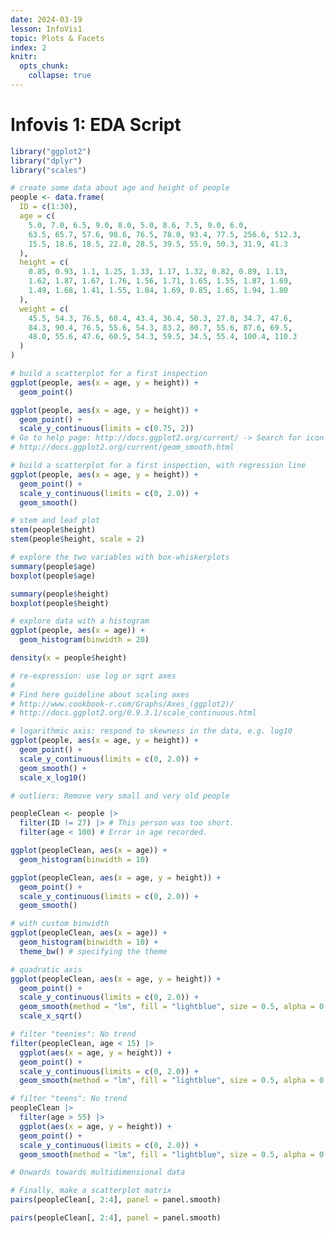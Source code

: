 ```yaml
---
date: 2024-03-19
lesson: InfoVis1
topic: Plots & Facets
index: 2
knitr:
  opts_chunk:
    collapse: true
---
```


# Infovis 1: EDA Script

```r
library("ggplot2")
library("dplyr")
library("scales")

# create some data about age and height of people
people <- data.frame(
  ID = c(1:30),
  age = c(
    5.0, 7.0, 6.5, 9.0, 8.0, 5.0, 8.6, 7.5, 9.0, 6.0,
    63.5, 65.7, 57.6, 98.6, 76.5, 78.0, 93.4, 77.5, 256.6, 512.3,
    15.5, 18.6, 18.5, 22.8, 28.5, 39.5, 55.9, 50.3, 31.9, 41.3
  ),
  height = c(
    0.85, 0.93, 1.1, 1.25, 1.33, 1.17, 1.32, 0.82, 0.89, 1.13,
    1.62, 1.87, 1.67, 1.76, 1.56, 1.71, 1.65, 1.55, 1.87, 1.69,
    1.49, 1.68, 1.41, 1.55, 1.84, 1.69, 0.85, 1.65, 1.94, 1.80
  ),
  weight = c(
    45.5, 54.3, 76.5, 60.4, 43.4, 36.4, 50.3, 27.8, 34.7, 47.6,
    84.3, 90.4, 76.5, 55.6, 54.3, 83.2, 80.7, 55.6, 87.6, 69.5,
    48.0, 55.6, 47.6, 60.5, 54.3, 59.5, 34.5, 55.4, 100.4, 110.3
  )
)

# build a scatterplot for a first inspection
ggplot(people, aes(x = age, y = height)) +
  geom_point()
```

```r
ggplot(people, aes(x = age, y = height)) +
  geom_point() +
  scale_y_continuous(limits = c(0.75, 2))
# Go to help page: http://docs.ggplot2.org/current/ -> Search for icon of fit-line
# http://docs.ggplot2.org/current/geom_smooth.html
```

```r
# build a scatterplot for a first inspection, with regression line
ggplot(people, aes(x = age, y = height)) +
  geom_point() +
  scale_y_continuous(limits = c(0, 2.0)) +
  geom_smooth()
```

```r
# stem and leaf plot
stem(people$height)
stem(people$height, scale = 2)
```

```r
# explore the two variables with box-whiskerplots
summary(people$age)
boxplot(people$age)
```

```r
summary(people$height)
boxplot(people$height)
```

```r
# explore data with a histogram
ggplot(people, aes(x = age)) +
  geom_histogram(binwidth = 20)
```

```r
density(x = people$height)

# re-expression: use log or sqrt axes
#
# Find here guideline about scaling axes
# http://www.cookbook-r.com/Graphs/Axes_(ggplot2)/
# http://docs.ggplot2.org/0.9.3.1/scale_continuous.html
```

```r
# logarithmic axis: respond to skewness in the data, e.g. log10
ggplot(people, aes(x = age, y = height)) +
  geom_point() +
  scale_y_continuous(limits = c(0, 2.0)) +
  geom_smooth() +
  scale_x_log10()
```

```r
# outliers: Remove very small and very old people

peopleClean <- people |>
  filter(ID != 27) |> # This person was too short.
  filter(age < 100) # Error in age recorded.
```

```r
ggplot(peopleClean, aes(x = age)) +
  geom_histogram(binwidth = 10)
```

```r
ggplot(peopleClean, aes(x = age, y = height)) +
  geom_point() +
  scale_y_continuous(limits = c(0, 2.0)) +
  geom_smooth()
```

```r
# with custom binwidth
ggplot(peopleClean, aes(x = age)) +
  geom_histogram(binwidth = 10) +
  theme_bw() # specifying the theme
```

```r
# quadratic axis
ggplot(peopleClean, aes(x = age, y = height)) +
  geom_point() +
  scale_y_continuous(limits = c(0, 2.0)) +
  geom_smooth(method = "lm", fill = "lightblue", size = 0.5, alpha = 0.5) +
  scale_x_sqrt()
```

```r
# filter "teenies": No trend
filter(peopleClean, age < 15) |>
  ggplot(aes(x = age, y = height)) +
  geom_point() +
  scale_y_continuous(limits = c(0, 2.0)) +
  geom_smooth(method = "lm", fill = "lightblue", size = 0.5, alpha = 0.5)
```

```r
# filter "teens": No trend
peopleClean |>
  filter(age > 55) |>
  ggplot(aes(x = age, y = height)) +
  geom_point() +
  scale_y_continuous(limits = c(0, 2.0)) +
  geom_smooth(method = "lm", fill = "lightblue", size = 0.5, alpha = 0.5)
```

```r
# Onwards towards multidimensional data

# Finally, make a scatterplot matrix
pairs(peopleClean[, 2:4], panel = panel.smooth)
```

```r
pairs(peopleClean[, 2:4], panel = panel.smooth)
```
